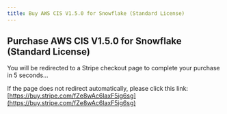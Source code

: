```yaml
---
title: Buy AWS CIS V1.5.0 for Snowflake (Standard License)
---
```



<Head>
  <meta httpEquiv="refresh" content="5; url='https://buy.stripe.com/fZe8wAc6laxF5ig6sg'" />
</Head>

## Purchase AWS CIS V1.5.0 for Snowflake (Standard License)

You will be redirected to a Stripe checkout page to complete your purchase in 5 seconds…

If the page does not redirect automatically, please click this link: [https://buy.stripe.com/fZe8wAc6laxF5ig6sg](https://buy.stripe.com/fZe8wAc6laxF5ig6sg)
